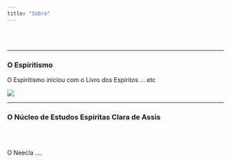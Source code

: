 ```yaml
---
title: "Sobre"
---
```


<br></br>

----

### O Espiritismo

O Espiritismo iniciou com o Livro dos Espíritos ... etc

![](images/allan-kardec.jpg)

----

### O Núcleo de Estudos Espíritas Clara de Assis

<br></br>

O Neecla ....

<br></br>
